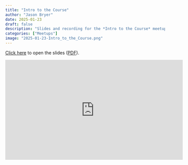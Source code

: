 ```yaml
---
title: "Intro to the Course"
author: "Jason Bryer"
date: 2025-01-23
draft: false
description: "Slides and recording for the *Intro to the Course* meetup."
categories: ["Meetups"]
image: "2025-01-23-Intro_to_the_Course.png"
---
```



[Click here](/slides/00-Intro_to_Course.html#1) to open the slides ([PDF](/slides/00-Intro_to_Course.pdf)).

<iframe width="560" height="315" src="https://www.youtube.com/embed/01WwVLU5NHw" title="YouTube video player" frameborder="0" allow="accelerometer; autoplay; clipboard-write; encrypted-media; gyroscope; picture-in-picture" allowfullscreen></iframe>




